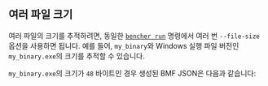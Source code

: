 
## 여러 파일 크기

여러 파일의 크기를 추적하려면,
동일한 <code><a href="/ko/docs/explanation/bencher-run/">bencher run</a></code> 명령에서 여러 번 `--file-size` 옵션을 사용하면 됩니다.
예를 들어, `my_binary`와 Windows 실행 파일 버전인 `my_binary.exe`의 크기를 추적할 수 있습니다.

<MultiExample />

`my_binary.exe`의 크기가 `48` 바이트인 경우 생성된 BMF JSON은 다음과 같습니다:

<MultiJsonExample />
